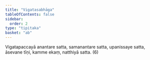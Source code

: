 ```yaml
---
title: "Vigatasabhāga"
tableOfContents: false
sidebar:
  order: 2
type: "tipitaka"
basket: "ab"
---
```



<DynamicBreadcrumb />

<Division number="385">

<Paragraph number="1149">
Vigatapaccayā anantare satta, samanantare satta, upanissaye satta, āsevane tīṇi, kamme ekaṃ, natthiyā satta. (6)
</Paragraph>
</Division>
